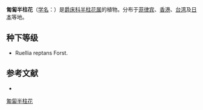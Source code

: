 {{Speciesbox
| name = 匍匐半柱花
| status = 
| status_system = 
| image = Hemigraphis reptans Starr-090702-2009.jpg
| genus = Hemigraphis
| species = reptans
| authority = (Forst.) T. Anders. ex Hemsl.
}}

'''匍匐半柱花'''（[[学名|学名]]：{{lang|la|''Hemigraphis reptans''}}）是[[爵床科|爵床科]][[半柱花属|半柱花属]]的植物。分布于[[菲律宾|菲律宾]]、[[香港|香港]]、[[台湾|台湾]]及[[日本|日本]]等地。

== 种下等级 ==
* Ruellia reptans Forst.

== 参考文献 ==
<div class="references-small">
* {{cite web| url =http://www.bioinfo.cn/db05/KmzwSpecies.php?action=view&id=186| title =匍匐半柱花| work =《中国高等植物数据库全库》| publisher =中国科学院微生物研究所| author =昆明植物研究所| accessdate =2009-02-21| deadurl =yes| archiveurl =https://web.archive.org/web/20160305052902/http://www.bioinfo.cn/db05/KmzwSpecies.php?action=view&id=186| archivedate =2016-03-05}}
</div>
{{Taxonbar|from=Q10901685}}

[[Category:半柱花属|匍匐半柱花]]


{{植物小作品}}